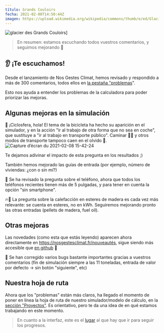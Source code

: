 ---
título: Grands Couloirs
fecha: 2021-02-08T14:50:44Z
imagen: https://upload.wikimedia.org/wikipedia/commons/thumb/e/ed/Glacier_de_la_Grande_Casse_le_13_août_2016.JPG/640px-Glacier_de_la_Grande_Casse_le_13_août_2016.JPG
---

![glacier des Grands Couloirs](https://upload.wikimedia.org/wikipedia/commons/thumb/e/ed/Glacier_de_la_Grande_Casse_le_13_août_2016.JPG/640px-Glacier_de_la_Grande_Casse_le_13_août_2016.JPG)]

> En resumen: estamos escuchando todos vuestros comentarios, y seguimos mejorando 🔄

## 👂 ¡Te escuchamos!

Desde el lanzamiento de Nos Gestes Climat, hemos revisado y respondido a más de 300 comentarios, todos ellos en <a href="https://github.com/betagouv/ecolab-data/issues">la pestaña "problemas</a>".

Esto nos ayuda a entender los problemas de la calculadora para poder priorizar las mejoras.

## Algunas mejoras en la simulación

🚴 ¡Ciclosfera, hola! El tema de la bicicleta ha hecho su aparición en el simulador, y en la acción "ir al trabajo de otra forma que no sea en coche", que sustituye a "ir al trabajo en transporte público". Caminar 🚶‍♀️ y otros modos de transporte tampoco caen en el olvido 🛴.
![Capture d’écran du 2021-02-08 15-42-24](https://user-images.githubusercontent.com/1177762/107234732-4097f700-6a24-11eb-9f54-ff64cf66183f.png)

Te dejamos adivinar el impacto de esta pregunta en los resultados ;)

También hemos mejorado las guías de entrada (por ejemplo, número de viviendas: ¿con o sin mí?)

🤳 Se ha revisado la pregunta sobre el teléfono, ahora que todos los teléfonos recientes tienen más de 5 pulgadas, y para tener en cuenta la opción "sin smartphone".

🔥🌲 La pregunta sobre la calefacción en esteres de madera es cada vez más relevante: se cuenta en esteres, no en kWh. Seguiremos mejorando pronto las otras entradas (pellets de madera, fuel oil).

## Otras mejoras

Las novedades (como esta que estás leyendo) aparecen ahora directamente en https://nosgestesclimat.fr/nouveautés, sigue siendo más accesible que <a href="https://github.com/betagouv/ecolab-data/releases">en github</a> 🙂 

🐛 Se han corregido varios bugs bastante importantes gracias a vuestros comentarios (fin de simulación siempre a las 11 toneladas, entrada de valor por defecto -> sin botón "siguiente", etc)

## Nuestra hoja de ruta

Ahora que los "problemas" están más claros, ha llegado el momento de poner en línea la hoja de ruta de nuestro simulador/modelo de cálculo, en la <a href="https://github.com/betagouv/ecolab-data/projects/1">sección "Proyectos"</a>. Es orientativo, pero te da una idea de en qué estamos trabajando en este momento.

> En cuanto a la interfaz, este es el <a href="https://github.com/betagouv/ecolab-climat/milestones">lugar</a> al que hay que ir para seguir los progresos.
